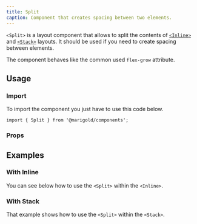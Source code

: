 ```yaml
---
title: Split
caption: Component that creates spacing between two elements.
---
```


`<Split>` is a layout component that allows to split the contents of [`<Inline>`](/components/inline/) and [`<Stack>`](/component/stack/) layouts.
It should be used if you need to create spacing between elements.

The component behaves like the common used `flex-grow` attribute.

## Usage

### Import

To import the component you just have to use this code below.

```tsx
import { Split } from '@marigold/components';
```

### Props

<PropsTable />

## Examples

### With Inline

You can see below how to use the `<Split>` within the `<Inline>`.

<ComponentDemo file="./split-inline.demo.tsx" />

### With Stack

That example shows how to use the `<Split>` within the `<Stack>`.

<ComponentDemo file="./split-stack.demo.tsx" />
